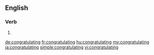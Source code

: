 
==English==

===Verb===
{{head|en}}

# {{present participle of|congratulate}}

[[de:congratulating]]
[[fr:congratulating]]
[[hu:congratulating]]
[[my:congratulating]]
[[ja:congratulating]]
[[simple:congratulating]]
[[vi:congratulating]]